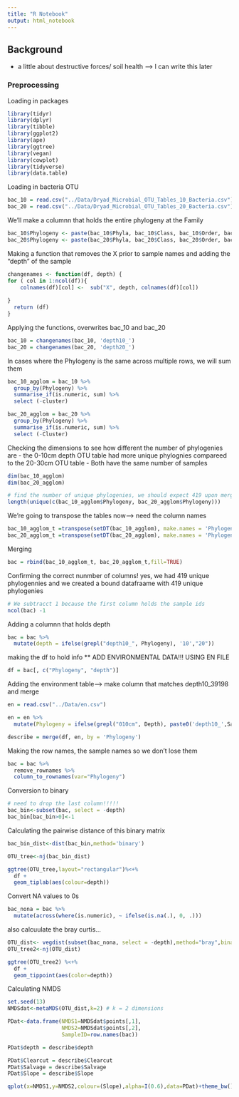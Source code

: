```yaml
---
title: "R Notebook"
output: html_notebook
---
```



## Background
- a little about destructive forces/ soil health --> I can write this later



### Preprocessing

Loading in packages 

```r
library(tidyr)
library(dplyr)
library(tibble)
library(ggplot2)
library(ape)
library(ggtree)
library(vegan)
library(cowplot)
library(tidyverse)
library(data.table)
```

Loading in bacteria OTU 

```r
bac_10 = read.csv("../Data/Dryad_Microbial_OTU_Tables_10_Bacteria.csv")
bac_20 = read.csv("../Data/Dryad_Microbial_OTU_Tables_20_Bacteria.csv")
```

We'll make a columnn that holds the entire phylogeny at the Family

```r
bac_10$Phylogeny <- paste(bac_10$Phyla, bac_10$Class, bac_10$Order, bac_10$Family, sep = "")
bac_20$Phylogeny <- paste(bac_20$Phyla, bac_20$Class, bac_20$Order, bac_20$Family, sep = "")
```

Making a function that removes the X prior to sample names and adding the "depth" of the sample

```r
changenames <- function(df, depth) {
for ( col in 1:ncol(df)){
    colnames(df)[col] <-  sub("X", depth, colnames(df)[col])
    
}
  return (df)
}
```

Applying the functions, overwrites bac_10 and bac_20
```r
bac_10 = changenames(bac_10, 'depth10_')
bac_20 = changenames(bac_20, 'depth20_')
```

In cases where the Phylogeny is the same across multiple rows, we will sum them

```r
bac_10_agglom = bac_10 %>%
  group_by(Phylogeny) %>%
  summarise_if(is.numeric, sum) %>% 
  select (-cluster)

bac_20_agglom = bac_20 %>%
  group_by(Phylogeny) %>%
  summarise_if(is.numeric, sum) %>% 
  select (-Cluster)
```

Checking the dimensions to see how different the number of phylogenies are
- the 0-10cm depth OTU table had more unique phylognies compareed to the 20-30cm OTU table
- Both have the same number of samples

```r
dim(bac_10_agglom)
dim(bac_20_agglom)

# find the number of unique phylogenies, we should expect 419 upon merging
length(unique(c(bac_10_agglom$Phylogeny, bac_20_agglom$Phylogeny)))
```

We're going to transpose the tables now--> need the column names

```r
bac_10_agglom_t =transpose(setDT(bac_10_agglom), make.names = 'Phylogeny', keep.names = 'Phylogeny')
bac_20_agglom_t =transpose(setDT(bac_20_agglom), make.names = 'Phylogeny', keep.names = 'Phylogeny')
```

Merging 

```r
bac = rbind(bac_10_agglom_t, bac_20_agglom_t,fill=TRUE)
```

Confirming the correct nunmber of columns! yes, we had 419 unique phylogennies and we created a bound datafraame with 419 unique phylogenies

```r
# We subtracct 1 because the first column holds the sample ids 
ncol(bac) -1
```


Adding a columnn that holds depth

```r
bac = bac %>% 
  mutate(depth = ifelse(grepl("depth10_", Phylogeny), '10',"20")) 
```

making the df to hold info
** ADD ENVIRONMENTAL DATA!!! USING EN FILE

```r
df = bac[, c("Phylogeny", "depth")]
```


Adding the environment table--> make column that matches depth10_39198 and merge

```r
en = read.csv("../Data/en.csv")

en = en %>% 
  mutate(Phylogeny = ifelse(grepl("010cm", Depth), paste0('depth10_',Sample), paste0('depth20_',Sample))) 
```

```r
describe = merge(df, en, by = 'Phylogeny')
```



Making the row names, the sample names so we don't lose them

```r
bac = bac %>% 
  remove_rownames %>% 
  column_to_rownames(var="Phylogeny")
```

Conversion to binary

```r
# need to drop the last column!!!!!
bac_bin<-subset(bac, select = -depth)
bac_bin[bac_bin>0]<-1
```

Calculating the pairwise distance of this binary matrix

```r
bac_bin_dist<-dist(bac_bin,method='binary')
```


```r
OTU_tree<-nj(bac_bin_dist)

ggtree(OTU_tree,layout="rectangular")%<+% 
  df + 
  geom_tiplab(aes(colour=depth))
```

Convert NA values to 0s
```r
bac_nona = bac %>%
  mutate(across(where(is.numeric), ~ ifelse(is.na(.), 0, .)))

```



also calcuulate the bray curtis...
```r
OTU_dist<- vegdist(subset(bac_nona, select = -depth),method="bray",binary=F) 
OTU_tree2<-nj(OTU_dist)
```





```r
ggtree(OTU_tree2) %<+% 
  df + 
  geom_tippoint(aes(color=depth)) 

```


Calculating NMDS

```r
set.seed(13)
NMDSdat<-metaMDS(OTU_dist,k=2) # k = 2 dimensions
```


```r
PDat<-data.frame(NMDS1=NMDSdat$points[,1],
                 NMDS2=NMDSdat$points[,2],
                 SampleID=row.names(bac))

PDat$depth = describe$depth

PDat$Clearcut = describe$Clearcut
PDat$Salvage = describe$Salvage
PDat$Slope = describe$Slope

qplot(x=NMDS1,y=NMDS2,colour=(Slope),alpha=I(0.6),data=PDat)+theme_bw()
```





